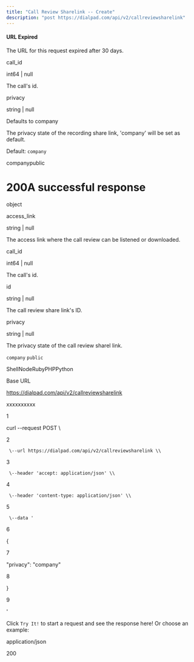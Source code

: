 ```yaml
---
title: "Call Review Sharelink -- Create"
description: "post https://dialpad.com/api/v2/callreviewsharelink"
---
```

#### URL Expired

The URL for this request expired after 30 days.

call\_id

int64 | null

The call's id.

privacy

string | null

Defaults to company

The privacy state of the recording share link, 'company' will be set as default.

Default: `company`

companypublic

# 200A successful response

object

access\_link

string | null

The access link where the call review can be listened or downloaded.

call\_id

int64 | null

The call's id.

id

string | null

The call review share link's ID.

privacy

string | null

The privacy state of the call review sharel link.

`company` `public`



ShellNodeRubyPHPPython

Base URL

https://dialpad.com/api/v2/callreviewsharelink

xxxxxxxxxx

1

curl \--request POST \\

2

     \--url https://dialpad.com/api/v2/callreviewsharelink \\

3

     \--header 'accept: application/json' \\

4

     \--header 'content-type: application/json' \\

5

     \--data '

6

{

7

  "privacy": "company"

8

}

9

'

Click `Try It!` to start a request and see the response here! Or choose an example:

application/json

200

